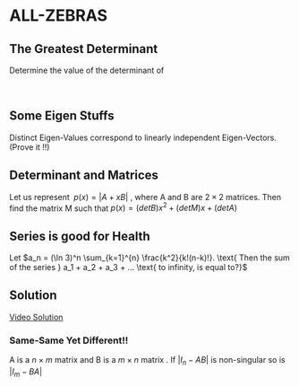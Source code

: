 # ALL-ZEBRAS

:::{.callout-tip}
## The Greatest Determinant

Determine the value of the determinant of
\begin{vmatrix}\gcd (1,1)&\gcd (1,2)&\cdots &\gcd (1,n)\\\gcd (2,1)&\gcd (2,2)&\cdots &\gcd (2,n)\\\vdots&\vdots&\ddots&\vdots\\\gcd (n,1)&\gcd (n,2)&\cdots &\gcd (n,n)\end{vmatrix}\
:::

:::{.callout-tip}
## Some Eigen Stuffs 

Distinct Eigen-Values correspond to linearly independent Eigen-Vectors.(Prove it !!)

:::

:::{.callout-tip}
## Determinant and Matrices

Let us represent $\; p(x)=|A+xB|$ , where A and B are $2 \times 2$ matrices. Then find the matrix M such that $p(x)=(detB)x^2+(detM)x+(detA)$
:::

:::{.callout-tip}
## Series is good for Health

Let $a_n = (\ln 3)^n \sum_{k=1}^{n} \frac{k^2}{k!(n-k)!}. \text{ Then the sum of the series } a_1 + a_2 + a_3 + ... \text{ to infinity, is equal to?}$

:::{.callout collapse="true"}
## Solution

[Video Solution](https://youtu.be/S56NGhteqCE?si=j_5-WG_R9wq7LGlb)
:::
:::

:::{.callout-tip}
### Same-Same Yet Different!!

A is a $n \times m$ matrix and B is a $m \times n$ matrix . If $|I_{n} - AB|$ is non-singular so is $|I_{m} - BA|$
:::
    
